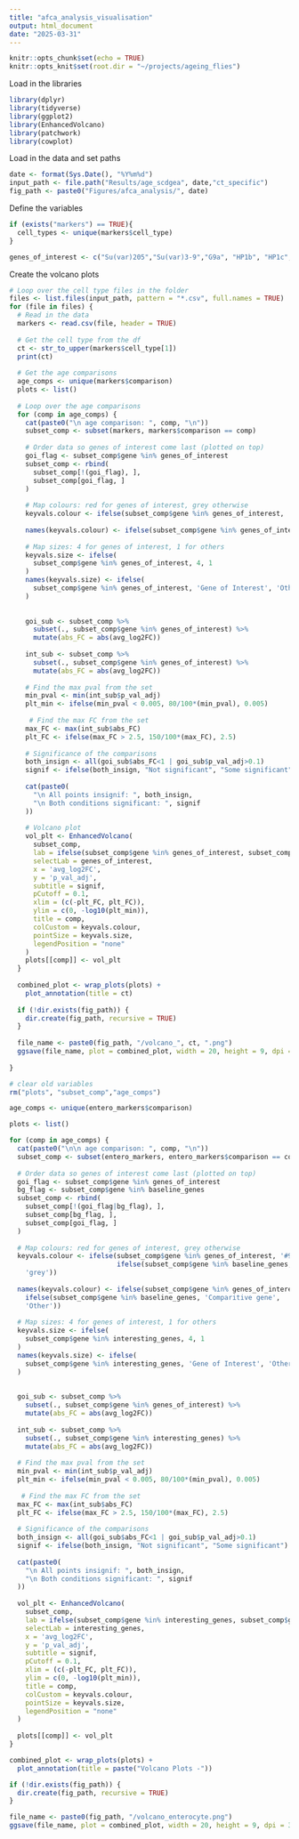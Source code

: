```yaml
---
title: "afca_analysis_visualisation"
output: html_document
date: "2025-03-31"
---
```


```r
knitr::opts_chunk$set(echo = TRUE)
knitr::opts_knit$set(root.dir = "~/projects/ageing_flies")
```

Load in the libraries
```r
library(dplyr)
library(tidyverse)
library(ggplot2)
library(EnhancedVolcano)
library(patchwork)
library(cowplot)
```

Load in the data and set paths
```r
date <- format(Sys.Date(), "%Y%m%d")
input_path <- file.path("Results/age_scdgea", date,"ct_specific")
fig_path <- paste0("Figures/afca_analysis/", date)
```

Define the variables
```r
if (exists("markers") == TRUE){
  cell_types <- unique(markers$cell_type)
} 

genes_of_interest <- c("Su(var)205","Su(var)3-9","G9a", "HP1b", "HP1c", "HP4", "HP5", "HP6", "ADD1", "Su(var)2-HP2", "Su(var)3-7", "Lam", "LamC", "LBR", "Kdm4A", "Kdm4B", "His2Av", "His3.3A", "His3.3B")


```

Create the volcano plots
```r
# Loop over the cell type files in the folder 
files <- list.files(input_path, pattern = "*.csv", full.names = TRUE)
for (file in files) {
  # Read in the data
  markers <- read.csv(file, header = TRUE)
  
  # Get the cell type from the df
  ct <- str_to_upper(markers$cell_type[1])
  print(ct)
  
  # Get the age comparisons
  age_comps <- unique(markers$comparison)
  plots <- list()
  
  # Loop over the age comparisons
  for (comp in age_comps) {
    cat(paste0("\n age comparison: ", comp, "\n"))
    subset_comp <- subset(markers, markers$comparison == comp)
    
    # Order data so genes of interest come last (plotted on top)
    goi_flag <- subset_comp$gene %in% genes_of_interest
    subset_comp <- rbind(
      subset_comp[!(goi_flag), ],
      subset_comp[goi_flag, ]
    )
    
    # Map colours: red for genes of interest, grey otherwise
    keyvals.colour <- ifelse(subset_comp$gene %in% genes_of_interest, '#920000','grey')
    
    names(keyvals.colour) <- ifelse(subset_comp$gene %in% genes_of_interest, 'Gene of Interest', 'Other')
    
    # Map sizes: 4 for genes of interest, 1 for others
    keyvals.size <- ifelse(
      subset_comp$gene %in% genes_of_interest, 4, 1
    )
    names(keyvals.size) <- ifelse(
      subset_comp$gene %in% genes_of_interest, 'Gene of Interest', 'Other'
    )
    
    
    goi_sub <- subset_comp %>%
      subset(., subset_comp$gene %in% genes_of_interest) %>%
      mutate(abs_FC = abs(avg_log2FC))
    
    int_sub <- subset_comp %>%
      subset(., subset_comp$gene %in% genes_of_interest) %>%
      mutate(abs_FC = abs(avg_log2FC)) 
    
    # Find the max pval from the set
    min_pval <- min(int_sub$p_val_adj)
    plt_min <- ifelse(min_pval < 0.005, 80/100*(min_pval), 0.005)
    
     # Find the max FC from the set
    max_FC <- max(int_sub$abs_FC)
    plt_FC <- ifelse(max_FC > 2.5, 150/100*(max_FC), 2.5)
    
    # Significance of the comparisons
    both_insign <- all(goi_sub$abs_FC<1 | goi_sub$p_val_adj>0.1)
    signif <- ifelse(both_insign, "Not significant", "Some significant")
    
    cat(paste0(
      "\n All points insignif: ", both_insign,
      "\n Both conditions significant: ", signif
    ))
    
    # Volcano plot
    vol_plt <- EnhancedVolcano(
      subset_comp,
      lab = ifelse(subset_comp$gene %in% genes_of_interest, subset_comp$gene, ""),
      selectLab = genes_of_interest,
      x = 'avg_log2FC',
      y = 'p_val_adj',
      subtitle = signif,
      pCutoff = 0.1,
      xlim = (c(-plt_FC, plt_FC)),
      ylim = c(0, -log10(plt_min)),
      title = comp,
      colCustom = keyvals.colour,
      pointSize = keyvals.size,
      legendPosition = "none"
    )
    plots[[comp]] <- vol_plt
  }
  
  combined_plot <- wrap_plots(plots) + 
    plot_annotation(title = ct)
  
  if (!dir.exists(fig_path)) {
    dir.create(fig_path, recursive = TRUE)
  }
  
  file_name <- paste0(fig_path, "/volcano_", ct, ".png")
  ggsave(file_name, plot = combined_plot, width = 20, height = 9, dpi = 300)
  
}

```



```r
# clear old variables
rm("plots", "subset_comp","age_comps")

age_comps <- unique(entero_markers$comparison)

plots <- list()

for (comp in age_comps) {
  cat(paste0("\n\n age comparison: ", comp, "\n"))
  subset_comp <- subset(entero_markers, entero_markers$comparison == comp)
  
  # Order data so genes of interest come last (plotted on top)
  goi_flag <- subset_comp$gene %in% genes_of_interest
  bg_flag <- subset_comp$gene %in% baseline_genes
  subset_comp <- rbind(
    subset_comp[!(goi_flag|bg_flag), ],
    subset_comp[bg_flag, ],
    subset_comp[goi_flag, ]
  )
  
  # Map colours: red for genes of interest, grey otherwise
  keyvals.colour <- ifelse(subset_comp$gene %in% genes_of_interest, '#920000',
                           ifelse(subset_comp$gene %in% baseline_genes, '#004949',
    'grey'))
  
  names(keyvals.colour) <- ifelse(subset_comp$gene %in% genes_of_interest, 'Gene of Interest',
    ifelse(subset_comp$gene %in% baseline_genes, 'Comparitive gene',
    'Other'))
  
  # Map sizes: 4 for genes of interest, 1 for others
  keyvals.size <- ifelse(
    subset_comp$gene %in% interesting_genes, 4, 1
  )
  names(keyvals.size) <- ifelse(
    subset_comp$gene %in% interesting_genes, 'Gene of Interest', 'Other'
  )
  
  
  goi_sub <- subset_comp %>%
    subset(., subset_comp$gene %in% genes_of_interest) %>%
    mutate(abs_FC = abs(avg_log2FC))
  
  int_sub <- subset_comp %>%
    subset(., subset_comp$gene %in% interesting_genes) %>%
    mutate(abs_FC = abs(avg_log2FC)) 
  
  # Find the max pval from the set
  min_pval <- min(int_sub$p_val_adj)
  plt_min <- ifelse(min_pval < 0.005, 80/100*(min_pval), 0.005)
  
   # Find the max FC from the set
  max_FC <- max(int_sub$abs_FC)
  plt_FC <- ifelse(max_FC > 2.5, 150/100*(max_FC), 2.5)
  
  # Significance of the comparisons
  both_insign <- all(goi_sub$abs_FC<1 | goi_sub$p_val_adj>0.1)
  signif <- ifelse(both_insign, "Not significant", "Some significant")
  
  cat(paste0(
    "\n All points insignif: ", both_insign,
    "\n Both conditions significant: ", signif
  ))
  
  vol_plt <- EnhancedVolcano(
    subset_comp,
    lab = ifelse(subset_comp$gene %in% interesting_genes, subset_comp$gene, ""),
    selectLab = interesting_genes,
    x = 'avg_log2FC',
    y = 'p_val_adj',
    subtitle = signif,
    pCutoff = 0.1,
    xlim = (c(-plt_FC, plt_FC)),
    ylim = c(0, -log10(plt_min)),
    title = comp,
    colCustom = keyvals.colour,
    pointSize = keyvals.size,
    legendPosition = "none"
  )
  
  plots[[comp]] <- vol_plt
}

combined_plot <- wrap_plots(plots) + 
  plot_annotation(title = paste("Volcano Plots -"))

if (!dir.exists(fig_path)) {
  dir.create(fig_path, recursive = TRUE)
}

file_name <- paste0(fig_path, "/volcano_enterocyte.png")
ggsave(file_name, plot = combined_plot, width = 20, height = 9, dpi = 300)
```

